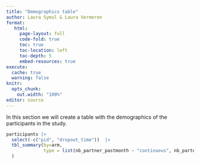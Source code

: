 ```yaml
---
title: "Demographics table"
author: Laura Symul & Laura Vermeren
format: 
   html:
     page-layout: full
     code-fold: true
     toc: true
     toc-location: left
     toc-depth: 5
     embed-resources: true
execute:
  cache: true
  warning: false
knitr:
  opts_chunk:
    out.width: "100%"
editor: source
---
```


In this section we will create a table with the demographics of the participants in the study. 

```r

participants |> 
  select(-c("pid", "dropout_time"))  |> 
  tbl_summary(by=arm, 
              type = list(nb_partner_pastmonth ~ "continuous", nb_partner_life ~ "continuous")
  )

```

